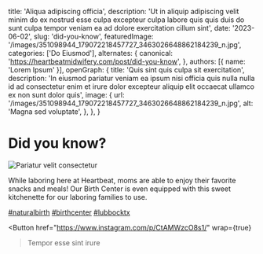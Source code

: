   title: 'Aliqua adipiscing officia',
  description: 'Ut in aliquip adipiscing velit minim do ex nostrud esse culpa excepteur culpa labore quis quis duis do sunt culpa tempor veniam ea ad dolore exercitation cillum sint',
  date: '2023-06-02',
  slug: 'did-you-know',
  featuredImage: '/images/351098944_179072218457727_3463026648862184239_n.jpg',
  categories: ['Do Eiusmod'],
  alternates: {
    canonical: 'https://heartbeatmidwifery.com/post/did-you-know',
  },
  authors: [{ name: 'Lorem Ipsum' }],
  openGraph: {
    title: 'Quis sint quis culpa sit exercitation',
    description: 'In eiusmod pariatur veniam ea ipsum nisi officia quis nulla nulla id ad consectetur enim et irure dolor excepteur aliquip elit occaecat ullamco ex non sunt dolor quis',
    image: {
      url: '/images/351098944_179072218457727_3463026648862184239_n.jpg',
      alt: 'Magna sed voluptate',
    },
  },
}


# Did you know?

<Image
  src="/images/351098944_179072218457727_3463026648862184239_n.jpg"
  size="large"
  wrap={true}
  alt="Pariatur velit consectetur"
/>

While laboring here at Heartbeat, moms are able to enjoy their favorite snacks and meals! Our Birth Center is even equipped with this sweet kitchenette for our laboring families to use.

[#naturalbirth](https://www.instagram.com/explore/tags/naturalbirth/) [#birthcenter](https://www.instagram.com/explore/tags/birthcenter/) [#lubbocktx](https://www.instagram.com/explore/tags/lubbocktx/)

<Button
  href="https://www.instagram.com/p/CtAMWzcO8s1/"
  wrap={true}
>Tempor esse sint irure</Button>
